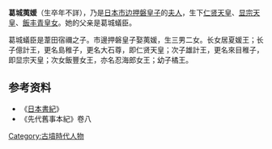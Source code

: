 {{東亞女性歷史人物
|名稱 =葛城荑媛
|身份 =
|國家 =日本
|屆數 =
|最高職務 =
|前任 = 
|繼任 = 
|畫像=
|說明=
|姓=
|名=
|姓名=
|字=
|官職 =
|封爵 =
|职业 =
|位號=
|位階
|御稱號 =<!--日本皇族之稱號-->
|宮號1 =<!--日本皇族之宮號-->
|宮號2 =<!--朝鮮王族之宮號-->
|封地 =
|神號 =
|尊號 =
|族裔 = 
|旗籍 =<!--清朝旗人專用-->
|氏族 =葛城氏
|府邸 =
|世系 = 
|初名 =
|乳名 =<!--日本、朝鮮、琉球以外人物用-->
|幼名 =<!--日本人用-->
|兒名 =<!--朝鮮人用-->
|童名 =<!--琉球人用-->
|小字=
|號=
|法號=
|院號=
|其他名號=
|出生年=
|出生地=
|婚年=
|逝世年=
|逝世地=
|諡號=
|墳墓=
|父親=葛城蟻臣
|嫡母=
|母親=
|夫=[[市边押磐皇子|市边押磐皇子]]
|婚姻名份=
|夫之父=[[履中天皇|履中天皇]]
|夫之母=黑媛
|夫之嫡母=
|兄弟=
|姊妹=
|嫡兄弟=
|嫡姊妹=
|庶兄弟=
|庶姊妹=
|同胞兄弟=
|同胞姊妹=
|異母兄弟=
|異母姊妹=
|異父兄弟=
|異父姊妹=
|繼兄弟=
|繼姊妹=
|子=億計王（[[仁贤天皇|仁贤天皇]]）、弘計王（[[显宗天皇|显宗天皇]]）、橘王
|女=居夏姬、[[飯丰青皇女|飯丰青皇女]]
|養子=
|養女=
|繼女=
|其他親屬 =
|經歷 = 
|著作 =
|注釋=
}}
'''葛城荑媛'''（生卒年不詳），乃是[[日本|日本]][[市边押磐皇子|市边押磐皇子]]的[[夫人|夫人]]，生下[[仁贤天皇|仁贤天皇]]、[[显宗天皇|显宗天皇]]、[[飯丰青皇女|飯丰青皇女]]。她的父亲是葛城蟻臣。

葛城蟻臣是葦田宿禰之子。市邊押磐皇子娶荑媛，生三男二女。长女居夏媛王；长子億計王，更名島稚子，更名大石尊，即仁贤天皇；次子雄計王，更名來目稚子，即显宗天皇；次女飯豐女王，亦名忍海郎女王；幼子橘王。

==参考资料==
* 《[[日本書紀|日本書紀]]》
* 《先代舊事本紀》卷八

[[Category:古墳時代人物|Category:古墳時代人物]]